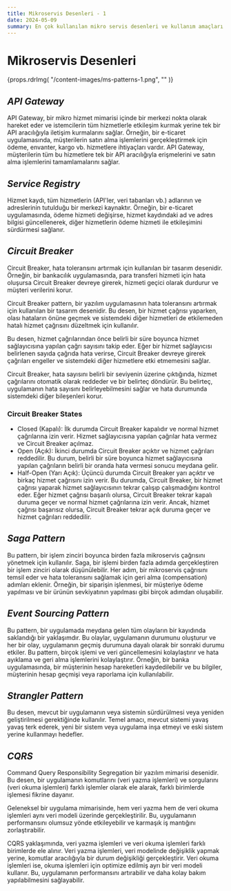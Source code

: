 ```yaml
---
title: Mikroservis Desenleri - 1
date: 2024-05-09
summary: En çok kullanılan mikro servis desenleri ve kullanım amaçları.
---
```


# Mikroservis Desenleri

{props.rdrImg(
    "/content-images/ms-patterns-1.png",
    ""
)}

## *API Gateway*
API Gateway, bir mikro hizmet mimarisi içinde bir merkezi nokta olarak hareket eder ve istemcilerin tüm hizmetlerle etkileşim kurmak yerine tek bir API aracılığıyla iletişim kurmalarını sağlar. Örneğin, bir e-ticaret uygulamasında, müşterilerin satın alma işlemlerini gerçekleştirmek için ödeme, envanter, kargo vb. hizmetlere ihtiyaçları vardır. API Gateway, müşterilerin tüm bu hizmetlere tek bir API aracılığıyla erişmelerini ve satın alma işlemlerini tamamlamalarını sağlar.

## *Service Registry*
Hizmet kaydı, tüm hizmetlerin (API'ler, veri tabanları vb.) adlarının ve adreslerinin tutulduğu bir merkezi kaynaktır. Örneğin, bir e-ticaret uygulamasında, ödeme hizmeti değişirse, hizmet kaydındaki ad ve adres bilgisi güncellenerek, diğer hizmetlerin ödeme hizmeti ile etkileşimini sürdürmesi sağlanır.

## *Circuit Breaker*
Circuit Breaker, hata toleransını artırmak için kullanılan bir tasarım desenidir. Örneğin, bir bankacılık uygulamasında, para transferi hizmeti için hata oluşursa Circuit Breaker devreye girerek, hizmeti geçici olarak durdurur ve müşteri verilerini korur.

Circuit Breaker pattern, bir yazılım uygulamasının hata toleransını artırmak için kullanılan bir tasarım desenidir. Bu desen, bir hizmet çağrısı yaparken, olası hataların önüne geçmek ve sistemdeki diğer hizmetleri de etkilemeden hatalı hizmet çağrısını düzeltmek için kullanılır.

Bu desen, hizmet çağrılarından önce belirli bir süre boyunca hizmet sağlayıcısına yapılan çağrı sayısını takip eder. Eğer bir hizmet sağlayıcısı belirlenen sayıda çağrıda hata verirse, Circuit Breaker devreye girerek çağrıları engeller ve sistemdeki diğer hizmetlere etki etmemesini sağlar.

Circuit Breaker, hata sayısını belirli bir seviyenin üzerine çıktığında, hizmet çağrılarını otomatik olarak reddeder ve bir belirteç döndürür. Bu belirteç, uygulamanın hata sayısını belirleyebilmesini sağlar ve hata durumunda sistemdeki diğer bileşenleri korur.

### Circuit Breaker States

* Closed (Kapalı): İlk durumda Circuit Breaker kapalıdır ve normal hizmet çağrılarına izin verir. Hizmet sağlayıcısına yapılan çağrılar hata vermez ve Circuit Breaker açılmaz.
* Open (Açık): İkinci durumda Circuit Breaker açıktır ve hizmet çağrıları reddedilir. Bu durum, belirli bir süre boyunca hizmet sağlayıcısına yapılan çağrıların belirli bir oranda hata vermesi sonucu meydana gelir.
* Half-Open (Yarı Açık): Üçüncü durumda Circuit Breaker yarı açıktır ve birkaç hizmet çağrısını izin verir. Bu durumda, Circuit Breaker, bir hizmet çağrısı yaparak hizmet sağlayıcısının tekrar çalışıp çalışmadığını kontrol eder. Eğer hizmet çağrısı başarılı olursa, Circuit Breaker tekrar kapalı duruma geçer ve normal hizmet çağrılarına izin verir. Ancak, hizmet çağrısı başarısız olursa, Circuit Breaker tekrar açık duruma geçer ve hizmet çağrıları reddedilir.

## *Saga Pattern*
Bu pattern, bir işlem zinciri boyunca birden fazla mikroservis çağrısını yönetmek için kullanılır. Saga, bir işlemi birden fazla adımda gerçekleştiren bir işlem zinciri olarak düşünülebilir. Her adım, bir mikroservis çağrısını temsil eder ve hata toleransını sağlamak için geri alma (compensation) adımları eklenir. Örneğin, bir siparişin işlenmesi, bir müşteriye ödeme yapılması ve bir ürünün sevkiyatının yapılması gibi birçok adımdan oluşabilir.

## *Event Sourcing Pattern*
Bu pattern, bir uygulamada meydana gelen tüm olayların bir kayıdında saklandığı bir yaklaşımdır. Bu olaylar, uygulamanın durumunu oluşturur ve her bir olay, uygulamanın geçmiş durumuna dayalı olarak bir sonraki durumu etkiler. Bu pattern, birçok işlemi ve veri güncellemesini kolaylaştırır ve hata ayıklama ve geri alma işlemlerini kolaylaştırır. Örneğin, bir banka uygulamasında, bir müşterinin hesap hareketleri kaydedilebilir ve bu bilgiler, müşterinin hesap geçmişi veya raporlama için kullanılabilir.

## *Strangler Pattern*
Bu desen, mevcut bir uygulamanın veya sistemin sürdürülmesi veya yeniden geliştirilmesi gerektiğinde kullanılır. Temel amacı, mevcut sistemi yavaş yavaş terk ederek, yeni bir sistem veya uygulama inşa etmeyi ve eski sistem yerine kullanmayı hedefler.

## *CQRS*
Command Query Responsibility Segregation bir yazılım mimarisi desenidir. Bu desen, bir uygulamanın komutlarını (veri yazma işlemleri) ve sorgularını (veri okuma işlemleri) farklı işlemler olarak ele alarak, farklı birimlerde işlemesi fikrine dayanır.

Geleneksel bir uygulama mimarisinde, hem veri yazma hem de veri okuma işlemleri aynı veri modeli üzerinde gerçekleştirilir. Bu, uygulamanın performansını olumsuz yönde etkileyebilir ve karmaşık iş mantığını zorlaştırabilir.

CQRS yaklaşımında, veri yazma işlemleri ve veri okuma işlemleri farklı birimlerde ele alınır. Veri yazma işlemleri, veri modelinde değişiklik yapmak yerine, komutlar aracılığıyla bir durum değişikliği gerçekleştirir. Veri okuma işlemleri ise, okuma işlemleri için optimize edilmiş ayrı bir veri modeli kullanır. Bu, uygulamanın performansını artırabilir ve daha kolay bakım yapılabilmesini sağlayabilir.

